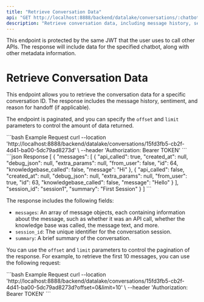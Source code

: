 ```yaml
---
title: "Retrieve Conversation Data"
api: "GET http://localhost:8888/backend/datalake/conversations/:chatbot_id"
description: "Retrieve conversation data, including message history, sentiment, and reason for handoff."
---
```


<Warning>
This endpoint is protected by the same JWT that the user uses to call other APIs. The response will include data for the specified chatbot, along with other metadata information.
</Warning>

# Retrieve Conversation Data

This endpoint allows you to retrieve the conversation data for a specific conversation ID. The response includes the message history, sentiment, and reason for handoff (if applicable).

The endpoint is paginated, and you can specify the `offset` and `limit` parameters to control the amount of data returned.

<RequestExample>
```bash Example Request
curl --location 'http://localhost:8888/backend/datalake/conversations/15fd3fb5-cb2f-4d41-ba00-5dc79ad8273d' \
  --header 'Authorization: Bearer TOKEN'
```
</RequestExample>

<ResponseExample>
```json Response
[
  {
    "messages": [
      {
        "api_called": true,
        "created_at": null,
        "debug_json": null,
        "extra_params": null,
        "from_user": false,
        "id": 64,
        "knowledgebase_called": false,
        "message": "Hi"
      },
      {
        "api_called": false,
        "created_at": null,
        "debug_json": null,
        "extra_params": null,
        "from_user": true,
        "id": 63,
        "knowledgebase_called": false,
        "message": "Hello"
      }
    ],
    "session_id": "session1",
    "summary": "First Session"
  }
]
```
</ResponseExample>

The response includes the following fields:

- `messages`: An array of message objects, each containing information about the message, such as whether it was an API call, whether the knowledge base was called, the message text, and more.
- `session_id`: The unique identifier for the conversation session.
- `summary`: A brief summary of the conversation.

You can use the `offset` and `limit` parameters to control the pagination of the response. For example, to retrieve the first 10 messages, you can use the following request:

<RequestExample>
```bash Example Request
curl --location 'http://localhost:8888/backend/datalake/conversations/15fd3fb5-cb2f-4d41-ba00-5dc79ad8273d?offset=0&limit=10' \
  --header 'Authorization: Bearer TOKEN'
```
</RequestExample>